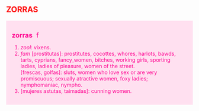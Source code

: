 ==<font color=#ff0000><b> ZORRAS </b></font>==

<div style="background-color:#ffe0f0;color:#ff0090;font-size:14px;font-face:verdana,arial;padding:15px">
<p> 
<font size="+1"><b>zorras</b>&nbsp;&nbsp;f</font><br>
<ol>
<li>''zool'': vixens. </li>
<li>''fam'' [prostitutas]: prostitutes, cocottes, whores, harlots, bawds, tarts, cyprians, fancy_women, bitches, working girls, sporting ladies, ladies of pleasure, women of the street.<br>
[frescas, golfas]: sluts, women who love sex or are very promiscuous; sexually atractive women,  foxy ladies; nymphomaniac, nympho.</li>
<li>[mujeres astutas, taimadas]: cunning women.</li>
</ol>
</div>